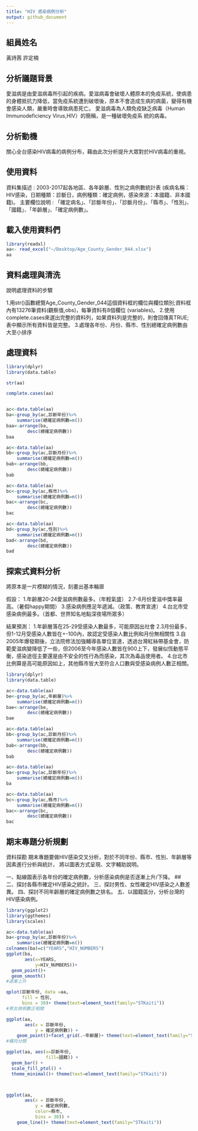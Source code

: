 ```yaml
---
title: "HIV 感染病例分析"
output: github_document
---
```

## 組員姓名
黃詩茜
許定楠

## 分析議題背景
愛滋病是由愛滋病毒所引起的疾病。愛滋病毒會破壞人體原本的免疫系統，使病患的身體抵抗力降低，當免疫系統遭到破壞後，原本不會造成生病的病菌，變得有機會感染人類，嚴重時會導致病患死亡。
愛滋病毒為人類免疫缺乏病毒（Human Immunodeficiency Virus,HIV）的簡稱，是一種破壞免疫系
統的病毒。

## 分析動機
關心全台感染HIV病毒的病例分布，藉由此次分析提升大眾對於HIV病毒的重視。

## 使用資料
資料集描述 : 2003-2017起各地區、各年齡層、性別之病例數統計表
(疾病名稱：HIV感染，日期種類：診斷日，病例種類：確定病例，感染來源：本國籍、非本國籍)。
主要欄位說明 : 「確定病名」、「診斷年份」、「診斷月份」、「縣市」、「性別」、「國籍」、「年齡層」、「確定病例數」。

## 載入使用資料們
```r
library(readxl)
aa<- read_excel("~/Desktop/Age_County_Gender_044.xlsx")
aa

```

## 資料處理與清洗
說明處理資料的步驟

1.用str()函數總覽Age_County_Gender_044這個資料框的欄位與欄位類別;資料框內有13276筆資料(觀察值,obs)，每筆資料有8個欄位 (variables)。
2.使用complete.cases來選出完整的資料列，如果資料列是完整的，則會回傳真TRUE;表中顯示所有資料皆是完整。
3.處理各年份、月份、縣市、性別總確定病例數由大至小排序

## 處理資料
```r
library(dplyr)
library(data.table)

str(aa)

complete.cases(aa)


ac<-data.table(aa)
ba<-group_by(ac,診斷年份)%>%    
    summarise(總確定病例數=n())
baa<-arrange(ba,                
        desc(總確定病例數))
baa

ac<-data.table(aa)
bb<-group_by(ac,診斷月份)%>%  
    summarise(總確定病例數=n())
bab<-arrange(bb,                
        desc(總確定病例數))
bab

ac<-data.table(aa)
bc<-group_by(ac,縣市)%>%  
    summarise(總確定病例數=n())
bac<-arrange(bc,                
        desc(總確定病例數))
bac

ac<-data.table(aa)
bd<-group_by(ac,性別)%>%  
    summarise(總確定病例數=n())
bad<-arrange(bd,                
        desc(總確定病例數))
bad


```

## 探索式資料分析
將原本是一片模糊的情況，刻畫出基本輪廍

假設：
1.年齡層20-24愛滋病例數最多。（年輕氣盛）
2.7-8月份愛滋中獎率最高。（暑假happy期間）
3.感染病例應足年遞減。（政策、教育宣達）
4.台北市受感染病例最多。（首都、世界知名地點深夜場所眾多）


結果預測：
1.年齡層落在25-29受感染人數最多，可能原因出社會
2.3月份最多，但1-12月受感染人數皆在+-100內，故認定受感染人數比例和月份無相關性
3.自2005年爆發期後，立法院修法加強輔導各單位宣達，透過台灣紅絲帶基金會，防範愛滋病變降低了一些，但2006至今年感染人數皆在900上下，發展似恆動態平衡，感染途徑主要還是由不安全的性行為而感染，其次為毒品使用者。
4.台北市比例算是高可能原因如上，其他縣市皆大至符合人口數與受感染病例人數正相關。


```r
library(dplyr)
library(data.table)

ac<-data.table(aa)
be<-group_by(ac,年齡層)%>%  
    summarise(總確定病例數=n())
bae<-arrange(be,                
        desc(總確定病例數))
bae

ac<-data.table(aa)
bb<-group_by(ac,診斷月份)%>%  
    summarise(總確定病例數=n())
bab<-arrange(bb,                
        desc(總確定病例數))
bab

ac<-data.table(aa)
ba<-group_by(ac,診斷年份)%>%    
    summarise(總確定病例數=n())
ba

ac<-data.table(aa)
bc<-group_by(ac,縣市)%>%  
    summarise(總確定病例數=n())
bac<-arrange(bc,                
        desc(總確定病例數))
bac

```

## 期末專題分析規劃
資料探勘
期末專題要做HIV感染交叉分析，對於不同年份、縣市、性別、年齡層等因素進行分析與統計，
將以圖表方式呈現、文字輔助說明。

一、點線圖表示各年份的確定病例數，分析感染病例是否逐漸上升/下降。
## 二、探討各縣市確定HIV感染之統計。
三、探討男性、女性確定HIV感染之人數差異。
四、探討不同年齡層的確定病例數之排名。
五、以國籍區分，分析台灣的HIV感染病例。



```r
library(ggplot2)
library(ggthemes)
library(scales)

ac<-data.table(aa)
ba<-group_by(ac,診斷年份)%>%    
    summarise(總確定病例數=n())
colnames(ba)=c("YEARS","HIV_NUMBERS")
ggplot(ba,
       aes(x=YEARS,
           y=HIV_NUMBERS))+
  geom_point()+
  geom_smooth()
#逐漸上升

qplot(診斷年份, data =aa, 
      fill = 性別,
      bins = 30)+ theme(text=element_text(family="STKaiti"))
#男女病例數正相關

ggplot(aa, 
       aes(x = 診斷年份, 
           y = 確定病例數)) + 
    geom_point()+facet_grid(.~年齡層)+ theme(text=element_text(family="STKaiti"))
#橫向分類

ggplot(aa, aes(x=診斷年份,
               fill=國籍)) +
  geom_bar() +
  scale_fill_ptol() +
  theme_minimal()+ theme(text=element_text(family="STKaiti"))



ggplot(aa, 
       aes(x = 診斷年份, 
           y = 確定病例數,
           color=縣市,
           bins = 30)) + 
    geom_line()+ theme(text=element_text(family="STKaiti"))




```

